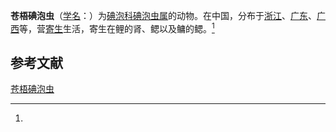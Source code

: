 {{Speciesbox
| name = 苍梧碘泡虫
| status = 
| status_system = 
| image = 
| genus = Myxobolus
| species = tsangwuensis
| authority = (Chen, 1998)<ref name='id9529'>{{cite web| url =http://www.bioinfo.cn/db05/BjdwSpecies.php?action=view&id=9529| title =苍梧碘泡虫| work =《中国动物物种编目数据库》| publisher =中国科学院微生物研究所| author =中国科学院动物研究所| accessdate =2009-04-16| deadurl =yes| archiveurl =https://web.archive.org/web/20160305063554/http://www.bioinfo.cn/db05/BjdwSpecies.php?action=view&id=9529| archivedate =2016-03-05}}</ref>
}}

'''苍梧碘泡虫'''（[[学名|学名]]：{{lang|la|''Myxobolus tsangwuensis''}}）为[[碘泡科|碘泡科]][[碘泡虫属|碘泡虫属]]的动物。在中国，分布于[[浙江|浙江]]、[[广东|广东]]、[[广西|广西]]等，营[[寄生|寄生]]生活，寄生在鲤的肾、鳃以及鳙的鳃。<ref name='id9529'/>

== 参考文献 ==
{{reflist}}

{{Wikispecies|Myxobolus tsangwuensis}}
{{Taxonbar|from=Q15228283}}

[[Category:碘泡虫属|苍梧碘泡虫]]


{{Cnidarian-stub}}